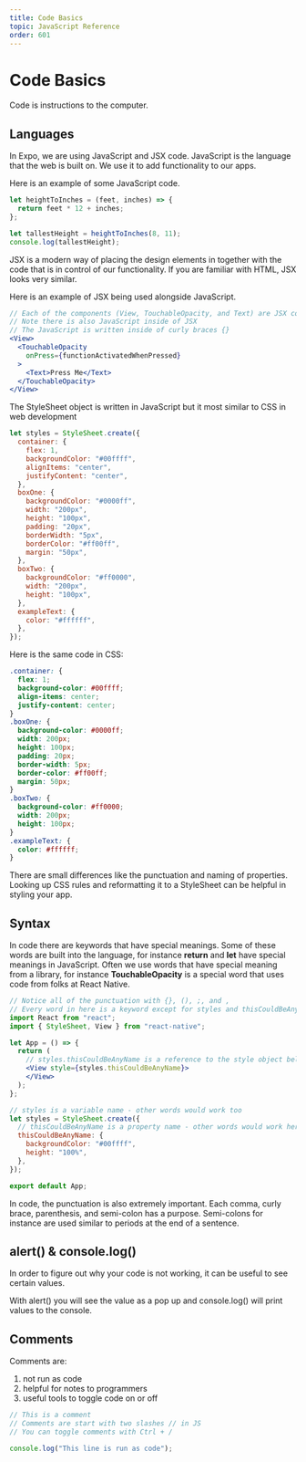 ```yaml
---
title: Code Basics
topic: JavaScript Reference
order: 601
---
```


# Code Basics

Code is instructions to the computer.

## Languages

In Expo, we are using JavaScript and JSX code.
JavaScript is the language that the web is built on.
We use it to add functionality to our apps.

Here is an example of some JavaScript code.

```js
let heightToInches = (feet, inches) => {
  return feet * 12 + inches;
};

let tallestHeight = heightToInches(8, 11);
console.log(tallestHeight);
```

JSX is a modern way of placing the design elements in together
with the code that is in control of our functionality.
If you are familiar with HTML, JSX looks very similar.

Here is an example of JSX being used alongside JavaScript.

```jsx
// Each of the components (View, TouchableOpacity, and Text) are JSX components
// Note there is also JavaScript inside of JSX
// The JavaScript is written inside of curly braces {}
<View>
  <TouchableOpacity
    onPress={functionActivatedWhenPressed}
  >
    <Text>Press Me</Text>
  </TouchableOpacity>
</View>
```

The StyleSheet object is written in JavaScript but it most similar to CSS in web development

```js
let styles = StyleSheet.create({
  container: {
    flex: 1,
    backgroundColor: "#00ffff",
    alignItems: "center",
    justifyContent: "center",
  },
  boxOne: {
    backgroundColor: "#0000ff",
    width: "200px",
    height: "100px",
    padding: "20px",
    borderWidth: "5px",
    borderColor: "#ff00ff",
    margin: "50px",
  },
  boxTwo: {
    backgroundColor: "#ff0000",
    width: "200px",
    height: "100px",
  },
  exampleText: {
    color: "#ffffff",
  },
});
```

Here is the same code in CSS:

```CSS
.container: {
  flex: 1;
  background-color: #00ffff;
  align-items: center;
  justify-content: center;
}
.boxOne: {
  background-color: #0000ff;
  width: 200px;
  height: 100px;
  padding: 20px;
  border-width: 5px;
  border-color: #ff00ff;
  margin: 50px;
}
.boxTwo: {
  background-color: #ff0000;
  width: 200px;
  height: 100px;
}
.exampleText: {
  color: #ffffff;
}
```

There are small differences like the punctuation and naming of properties.
Looking up CSS rules and reformatting it to a StyleSheet can be helpful in styling your app.

## Syntax

In code there are keywords that have special meanings.
Some of these words are built into the language, for instance **return** and **let** have special meanings in JavaScript.
Often we use words that have special meaning from a library, for instance **TouchableOpacity** is a special word that
uses code from folks at React Native.

```jsx
// Notice all of the punctuation with {}, (), ;, and ,
// Every word in here is a keyword except for styles and thisCouldBeAnyName
import React from "react";
import { StyleSheet, View } from "react-native";

let App = () => {
  return (
    // styles.thisCouldBeAnyName is a reference to the style object below
    <View style={styles.thisCouldBeAnyName}>
    </View>
  );
};

// styles is a variable name - other words would work too
let styles = StyleSheet.create({
  // thisCouldBeAnyName is a property name - other words would work here too
  thisCouldBeAnyName: {
    backgroundColor: "#00ffff",
    height: "100%",
  },
});

export default App;
```

In code, the punctuation is also extremely important.
Each comma, curly brace, parenthesis, and semi-colon has a purpose.
Semi-colons for instance are used similar to periods at the end of a sentence.

## alert() & console.log()

In order to figure out why your code is not working, it can be useful to see certain values.

With alert() you will see the value as a pop up and console.log() will print values to the console.

## Comments

Comments are:
1. not run as code
2. helpful for notes to programmers
3. useful tools to toggle code on or off

```js
// This is a comment
// Comments are start with two slashes // in JS
// You can toggle comments with Ctrl + /

console.log("This line is run as code");
```